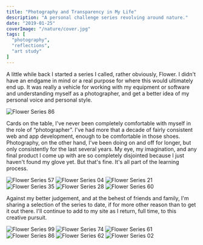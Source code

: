 ```yaml
---
title: "Photography and Transparency in My Life"
description: "A personal challenge series revolving around nature."
date: "2019-01-25"
coverImage: "/nature/cover.jpg"
tags: [
  "photography",
  "reflections",
  "art study"
]
---
```


A little while back I started a series I called, rather obviously, Flower. I didn't have an endgame in mind or a real purpose for where this would ultimately end up. It was really a vehicle for working with my equipment or software and understanding myself as a photographer, and get a better idea of my personal voice and personal style.

<img src="/nature/photo-1.jpg" alt="Flower Series 86" data-align="wide" />

Cards on the table, I've never been completely comfortable with myself in the role of “photographer”. I've had more that a decade of fairly consistent web and app development, enough to be comfortable in those shoes. Photography, on the other hand, I've been doing on and off for longer, but only consistently for the last several years. My eye, my imagination, and any final product I come up with are so completely disjointed because I just haven't found my glove yet. But that's fine. It's all part of the learning process.

<div data-gallery data-align="wide">
  <img src="/nature/photo-3.jpg" alt="Flower Series 57" />
  <img src="/nature/photo-4.jpg" alt="Flower Series 04" />
  <img src="/nature/photo-2.jpg" alt="Flower Series 21" />
  <img src="/nature/photo-5.jpg" alt="Flower Series 35" />
  <img src="/nature/photo-7.jpg" alt="Flower Series 28" />
  <img src="/nature/photo-9.jpg" alt="Flower Series 60" />
</div>

Against my better judgement, and at the behest of friends and family, I'm sharing a selection of the series to date, if for more other reason than to get it out there. I'll continue to add to my site as I return, full time, to this creative pursuit.

<div data-gallery data-align="wide">
  <img src="/nature/photo-6.jpg" alt="Flower Series 99" />
  <img src="/nature/photo-10.jpg" alt="Flower Series 74" />
  <img src="/nature/photo-11.jpg" alt="Flower Series 61" />
  <img src="/nature/photo-12.jpg" alt="Flower Series 86" />
  <img src="/nature/photo-13.jpg" alt="Flower Series 62" />
  <img src="/nature/photo-8.jpg" alt="Flower Series 02" />
</div>
